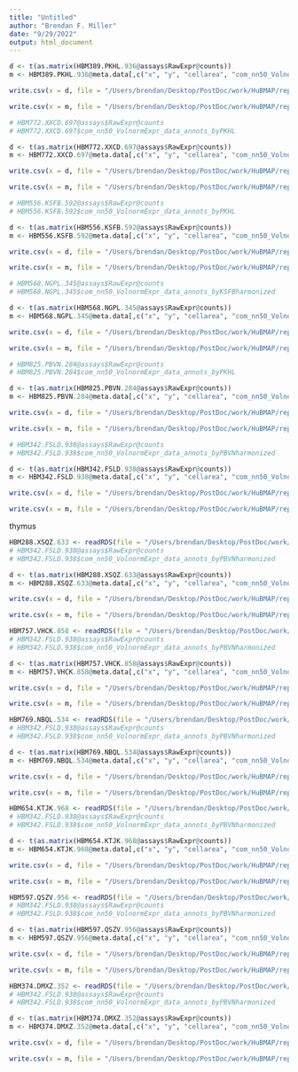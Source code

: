 ```yaml
---
title: "Untitled"
author: "Brendan F. Miller"
date: "9/29/2022"
output: html_document
---
```


```r

d <- t(as.matrix(HBM389.PKHL.936@assays$RawExpr@counts))
m <- HBM389.PKHL.936@meta.data[,c("x", "y", "cellarea", "com_nn50_VolnormExpr_data_annots")]

write.csv(x = d, file = "/Users/brendan/Desktop/PostDoc/work/HuBMAP/repos/spatial_neighborhood_analysis/data/CODEX/HBM389.PKHL.936.exp.csv", sep = ",", row.names = TRUE, col.names = TRUE)

write.csv(x = m, file = "/Users/brendan/Desktop/PostDoc/work/HuBMAP/repos/spatial_neighborhood_analysis/data/CODEX/HBM389.PKHL.936.meta.csv", sep = ",", row.names = TRUE, col.names = TRUE)

```

```r

# HBM772.XXCD.697@assays$RawExpr@counts
# HBM772.XXCD.697$com_nn50_VolnormExpr_data_annots_byPKHL

d <- t(as.matrix(HBM772.XXCD.697@assays$RawExpr@counts))
m <- HBM772.XXCD.697@meta.data[,c("x", "y", "cellarea", "com_nn50_VolnormExpr_data_annots_byPKHL")]

write.csv(x = d, file = "/Users/brendan/Desktop/PostDoc/work/HuBMAP/repos/spatial_neighborhood_analysis/data/CODEX/HBM772.XXCD.697.exp.csv", sep = ",", row.names = TRUE, col.names = TRUE)

write.csv(x = m, file = "/Users/brendan/Desktop/PostDoc/work/HuBMAP/repos/spatial_neighborhood_analysis/data/CODEX/HBM772.XXCD.697.meta.csv", sep = ",", row.names = TRUE, col.names = TRUE)

```

```r

# HBM556.KSFB.592@assays$RawExpr@counts
# HBM556.KSFB.592$com_nn50_VolnormExpr_data_annots_byPKHL

d <- t(as.matrix(HBM556.KSFB.592@assays$RawExpr@counts))
m <- HBM556.KSFB.592@meta.data[,c("x", "y", "cellarea", "com_nn50_VolnormExpr_data_annots_byPKHL")]

write.csv(x = d, file = "/Users/brendan/Desktop/PostDoc/work/HuBMAP/repos/spatial_neighborhood_analysis/data/CODEX/HBM556.KSFB.592.exp.csv", sep = ",", row.names = TRUE, col.names = TRUE)

write.csv(x = m, file = "/Users/brendan/Desktop/PostDoc/work/HuBMAP/repos/spatial_neighborhood_analysis/data/CODEX/HBM556.KSFB.592.meta.csv", sep = ",", row.names = TRUE, col.names = TRUE)

```

```r

# HBM568.NGPL.345@assays$RawExpr@counts
# HBM568.NGPL.345$com_nn50_VolnormExpr_data_annots_byKSFBharmonized

d <- t(as.matrix(HBM568.NGPL.345@assays$RawExpr@counts))
m <- HBM568.NGPL.345@meta.data[,c("x", "y", "cellarea", "com_nn50_VolnormExpr_data_annots_byKSFBharmonized")]

write.csv(x = d, file = "/Users/brendan/Desktop/PostDoc/work/HuBMAP/repos/spatial_neighborhood_analysis/data/CODEX/HBM568.NGPL.345.exp.csv", sep = ",", row.names = TRUE, col.names = TRUE)

write.csv(x = m, file = "/Users/brendan/Desktop/PostDoc/work/HuBMAP/repos/spatial_neighborhood_analysis/data/CODEX/HBM568.NGPL.345.meta.csv", sep = ",", row.names = TRUE, col.names = TRUE)

```

```r

# HBM825.PBVN.284@assays$RawExpr@counts
# HBM825.PBVN.284$com_nn50_VolnormExpr_data_annots_byPKHL

d <- t(as.matrix(HBM825.PBVN.284@assays$RawExpr@counts))
m <- HBM825.PBVN.284@meta.data[,c("x", "y", "cellarea", "com_nn50_VolnormExpr_data_annots_byPKHL")]

write.csv(x = d, file = "/Users/brendan/Desktop/PostDoc/work/HuBMAP/repos/spatial_neighborhood_analysis/data/CODEX/HBM825.PBVN.284.exp.csv", sep = ",", row.names = TRUE, col.names = TRUE)

write.csv(x = m, file = "/Users/brendan/Desktop/PostDoc/work/HuBMAP/repos/spatial_neighborhood_analysis/data/CODEX/HBM825.PBVN.284.meta.csv", sep = ",", row.names = TRUE, col.names = TRUE)

```

```r

# HBM342.FSLD.938@assays$RawExpr@counts
# HBM342.FSLD.938$com_nn50_VolnormExpr_data_annots_byPBVNharmonized

d <- t(as.matrix(HBM342.FSLD.938@assays$RawExpr@counts))
m <- HBM342.FSLD.938@meta.data[,c("x", "y", "cellarea", "com_nn50_VolnormExpr_data_annots_byPBVNharmonized")]

write.csv(x = d, file = "/Users/brendan/Desktop/PostDoc/work/HuBMAP/repos/spatial_neighborhood_analysis/data/CODEX/HBM342.FSLD.938.exp.csv", sep = ",", row.names = TRUE, col.names = TRUE)

write.csv(x = m, file = "/Users/brendan/Desktop/PostDoc/work/HuBMAP/repos/spatial_neighborhood_analysis/data/CODEX/HBM342.FSLD.938.meta.csv", sep = ",", row.names = TRUE, col.names = TRUE)

```


thymus

```r

HBM288.XSQZ.633 <- readRDS(file = "/Users/brendan/Desktop/PostDoc/work/HuBMAP/data/datasets/thymus/HBM288.XSQZ.633.RDS")
# HBM342.FSLD.938@assays$RawExpr@counts
# HBM342.FSLD.938$com_nn50_VolnormExpr_data_annots_byPBVNharmonized

d <- t(as.matrix(HBM288.XSQZ.633@assays$RawExpr@counts))
m <- HBM288.XSQZ.633@meta.data[,c("x", "y", "cellarea", "com_nn50_VolnormExpr_data_annots")]

write.csv(x = d, file = "/Users/brendan/Desktop/PostDoc/work/HuBMAP/repos/spatial_neighborhood_analysis/data/CODEX/HBM288.XSQZ.633.exp.csv", sep = ",", row.names = TRUE, col.names = TRUE)

write.csv(x = m, file = "/Users/brendan/Desktop/PostDoc/work/HuBMAP/repos/spatial_neighborhood_analysis/data/CODEX/HBM288.XSQZ.633.meta.csv", sep = ",", row.names = TRUE, col.names = TRUE)

```

```r

HBM757.VHCK.858 <- readRDS(file = "/Users/brendan/Desktop/PostDoc/work/HuBMAP/data/datasets/thymus/HBM757.VHCK.858.RDS")
# HBM342.FSLD.938@assays$RawExpr@counts
# HBM342.FSLD.938$com_nn50_VolnormExpr_data_annots_byPBVNharmonized

d <- t(as.matrix(HBM757.VHCK.858@assays$RawExpr@counts))
m <- HBM757.VHCK.858@meta.data[,c("x", "y", "cellarea", "com_nn50_VolnormExpr_data_annots_byXSQZ")]

write.csv(x = d, file = "/Users/brendan/Desktop/PostDoc/work/HuBMAP/repos/spatial_neighborhood_analysis/data/CODEX/HBM757.VHCK.858.exp.csv", sep = ",", row.names = TRUE, col.names = TRUE)

write.csv(x = m, file = "/Users/brendan/Desktop/PostDoc/work/HuBMAP/repos/spatial_neighborhood_analysis/data/CODEX/HBM757.VHCK.858.meta.csv", sep = ",", row.names = TRUE, col.names = TRUE)

```

```r

HBM769.NBQL.534 <- readRDS(file = "/Users/brendan/Desktop/PostDoc/work/HuBMAP/data/datasets/thymus/HBM769.NBQL.534.RDS")
# HBM342.FSLD.938@assays$RawExpr@counts
# HBM342.FSLD.938$com_nn50_VolnormExpr_data_annots_byPBVNharmonized

d <- t(as.matrix(HBM769.NBQL.534@assays$RawExpr@counts))
m <- HBM769.NBQL.534@meta.data[,c("x", "y", "cellarea", "com_nn50_VolnormExpr_data_annots_byXSQZharmonized")]

write.csv(x = d, file = "/Users/brendan/Desktop/PostDoc/work/HuBMAP/repos/spatial_neighborhood_analysis/data/CODEX/HBM769.NBQL.534.exp.csv", sep = ",", row.names = TRUE, col.names = TRUE)

write.csv(x = m, file = "/Users/brendan/Desktop/PostDoc/work/HuBMAP/repos/spatial_neighborhood_analysis/data/CODEX/HBM769.NBQL.534.meta.csv", sep = ",", row.names = TRUE, col.names = TRUE)

```

```r

HBM654.KTJK.968 <- readRDS(file = "/Users/brendan/Desktop/PostDoc/work/HuBMAP/data/datasets/thymus/HBM654.KTJK.968.RDS")
# HBM342.FSLD.938@assays$RawExpr@counts
# HBM342.FSLD.938$com_nn50_VolnormExpr_data_annots_byPBVNharmonized

d <- t(as.matrix(HBM654.KTJK.968@assays$RawExpr@counts))
m <- HBM654.KTJK.968@meta.data[,c("x", "y", "cellarea", "com_nn50_VolnormExpr_data_annots_byDMXZ")]

write.csv(x = d, file = "/Users/brendan/Desktop/PostDoc/work/HuBMAP/repos/spatial_neighborhood_analysis/data/CODEX/HBM654.KTJK.968.exp.csv", sep = ",", row.names = TRUE, col.names = TRUE)

write.csv(x = m, file = "/Users/brendan/Desktop/PostDoc/work/HuBMAP/repos/spatial_neighborhood_analysis/data/CODEX/HBM654.KTJK.968.meta.csv", sep = ",", row.names = TRUE, col.names = TRUE)

```

```r

HBM597.QSZV.956 <- readRDS(file = "/Users/brendan/Desktop/PostDoc/work/HuBMAP/data/datasets/thymus/HBM597.QSZV.956.RDS")
# HBM342.FSLD.938@assays$RawExpr@counts
# HBM342.FSLD.938$com_nn50_VolnormExpr_data_annots_byPBVNharmonized

d <- t(as.matrix(HBM597.QSZV.956@assays$RawExpr@counts))
m <- HBM597.QSZV.956@meta.data[,c("x", "y", "cellarea", "com_nn50_VolnormExpr_data_annots_byNBQL")]

write.csv(x = d, file = "/Users/brendan/Desktop/PostDoc/work/HuBMAP/repos/spatial_neighborhood_analysis/data/CODEX/HBM597.QSZV.956.exp.csv", sep = ",", row.names = TRUE, col.names = TRUE)

write.csv(x = m, file = "/Users/brendan/Desktop/PostDoc/work/HuBMAP/repos/spatial_neighborhood_analysis/data/CODEX/HBM597.QSZV.956.meta.csv", sep = ",", row.names = TRUE, col.names = TRUE)

```

```r

HBM374.DMXZ.352 <- readRDS(file = "/Users/brendan/Desktop/PostDoc/work/HuBMAP/data/datasets/thymus/HBM374.DMXZ.352.RDS")
# HBM342.FSLD.938@assays$RawExpr@counts
# HBM342.FSLD.938$com_nn50_VolnormExpr_data_annots_byPBVNharmonized

d <- t(as.matrix(HBM374.DMXZ.352@assays$RawExpr@counts))
m <- HBM374.DMXZ.352@meta.data[,c("x", "y", "cellarea", "com_nn50_VolnormExpr_data_annots_byXSQZharmonized")]

write.csv(x = d, file = "/Users/brendan/Desktop/PostDoc/work/HuBMAP/repos/spatial_neighborhood_analysis/data/CODEX/HBM374.DMXZ.352.exp.csv", sep = ",", row.names = TRUE, col.names = TRUE)

write.csv(x = m, file = "/Users/brendan/Desktop/PostDoc/work/HuBMAP/repos/spatial_neighborhood_analysis/data/CODEX/HBM374.DMXZ.352.meta.csv", sep = ",", row.names = TRUE, col.names = TRUE)

```




